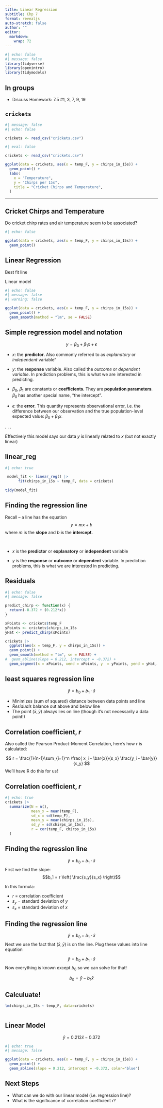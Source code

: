 ```yaml
---
title: Linear Regression
subtitle: Chp 7
format: revealjs
auto-stretch: false
author: ""
editor: 
  markdown: 
    wrap: 72
---
```


```r
#| echo: false
#| message: false
library(tidyverse)
library(openintro)
library(tidymodels)
```

## In groups

-   Discuss Homework: \S 7.5 #1, 3, 7, 9, 19

## `crickets` {visibility="hidden"}

```r
#| message: false
#| echo: false

crickets <- read_csv("crickets.csv")
```

```r
#| eval: false

crickets <- read_csv("crickets.csv")

ggplot(data = crickets, aes(x = temp_F, y = chirps_in_15s)) +
  geom_point() +
  labs(
    x = "Temperature", 
    y = "Chirps per 15s", 
    title = "Cricket Chirps and Temperature",
  )
```

------------------------------------------------------------------------

## Cricket Chirps and Temperature

Do cricket chirp rates and air temperature seem to be associated?

```r
#| echo: false

ggplot(data = crickets, aes(x = temp_F, y = chirps_in_15s)) +
  geom_point()
```

## Linear Regression

Best fit line

Linear model

```r
#| echo: false
#| message: false
#| warning: false

ggplot(data = crickets, aes(x = temp_F, y = chirps_in_15s)) +
  geom_point() +
  geom_smooth(method = "lm", se = FALSE) 
```

## Simple regression model and notation {.smaller visibility="hidden"}

$$
y = \beta_0 + \beta_1 x + \epsilon
$$

::: incremental
-   $x$: the **predictor**. Also commonly referred to as *explanatory*
    or *independent* variable"

-   $y$: the **response** variable. Also called the *outcome* or
    *dependent variable*. In prediction problems, this is what we are
    interested in predicting.

-   $\beta_0$, $\beta_1$ are constants or **coefficients**. They are
    **population parameters**. $\beta_0$ has another special name, "the
    intercept".

-   $\epsilon$: the **error**. This quantity represents observational
    error, i.e. the difference between our observation and the true
    population-level expected value: $\beta_0 + \beta_1 x$.
:::

. . .

Effectively this model says our data $y$ is linearly related to $x$ (but
not exactly linear)

## linear_reg {visibility="hidden"}

```r
#| echo: true

 model_fit <- linear_reg() |>
      fit(chirps_in_15s ~ temp_F, data = crickets)
 
tidy(model_fit)
```

## Finding the regression line

Recall -- a line has the equation $$ y = m x + b$$ where $m$ is the
**slope** and $b$ is the **intercept**.

\

-   $x$ is the **predictor** or **explanatory** or **independent**
    variable

-   $y$ is the **response** or **outcome** or **dependent** variable. In
    prediction problems, this is what we are interested in predicting.

## Residuals

```r
#| echo: false
#| message: false

predict_chirp <- function(x) {
  return(-0.372 + (0.212*x))
}

xPoints <- crickets$temp_F
yPoints <- crickets$chirps_in_15s
yHat <- predict_chirp(xPoints)

crickets |>
  ggplot(aes(x = temp_F, y = chirps_in_15s)) +
  geom_point() + 
  geom_smooth(method = "lm", se = FALSE) +
#  geom_abline(slope = 0.212, intercept = -0.372) +
  geom_segment(x = xPoints, xend = xPoints, y  = yPoints, yend = yHat, color = "red")
```

## **least squares** regression line

$$ \hat{y} = b_0 + b_1 \cdot \hat{x} $$

-   Minimizes (sum of squared) distance between data points and line
-   *Residuals* balance out above and below line
-   The point $(\bar{x}, \bar{y})$ always lies on line (though it's not
    necessarily a data point!)

## Correlation coefficient, *r*

Also called the Pearson Product-Moment Correlation, here's how *r* is
calculated:

$$ r = \frac{1}{n-1}\sum_{i=1}^n \frac{ x_i - \bar{x}}{s_x} \frac{y_i - \bar{y}}{s_y}
$$ We'll have R do this for us!

## Correlation coefficient, *r*

```r
#| echo: true
crickets |>
  summarize(N = n(), 
            mean_x = mean(temp_F),
            sd_x = sd(temp_F),
            mean_y = mean(chirps_in_15s),
            sd_y = sd(chirps_in_15s),
            r = cor(temp_F, chirps_in_15s)
  )

```

## Finding the regression line

$$ \hat{y} = b_0 + b_1 \cdot \hat{x} $$ First we find the slope:
$$b_1 = r \left( \frac{s_y}{s_x} \right)$$

In this formula:

-   $r$ = correlation coefficient
-   $s_y$ = standard deviation of $y$
-   $s_x$ = standard deviation of $x$

## Finding the regression line

$$ \hat{y} = b_0 + b_1 \cdot \hat{x} $$ Next we use the fact that
$(\bar{x}, \bar{y})$ is on the line. Plug these values into line
equation

$$\bar{y} = b_0 + b_1 \cdot \bar{x} $$ Now everything is known except
$b_0$ so we can solve for that!

$$
b_0 = \bar{y} - b_1 \bar{x}
$$

## Calculuate!
```r

lm(chirps_in_15s ~ temp_F, data=crickets)
  
```



## Linear Model

$$
\hat{y} = 0.212 \hat{x} - 0.372
$$

```r
#| echo: true
#| message: false

ggplot(data = crickets, aes(x = temp_F, y = chirps_in_15s)) +
  geom_point() +
  geom_abline(slope = 0.212, intercept = -0.372, color="blue")

```

## Next Steps

-   What can we do with our linear model (i.e. regression line)?
-   What is the significance of correlation coefficient $r$?
